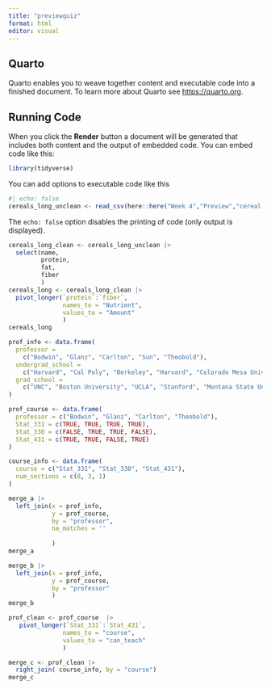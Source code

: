 ```yaml
---
title: "previewquiz"
format: html
editor: visual
---
```


## Quarto

Quarto enables you to weave together content and executable code into a finished document. To learn more about Quarto see <https://quarto.org>.

## Running Code

When you click the **Render** button a document will be generated that includes both content and the output of embedded code. You can embed code like this:

```r
library(tidyverse)

```

You can add options to executable code like this

```r
#| echo: false
cereals_long_unclean <- read_csv(here::here("Week 4","Preview","cereal.csv"))


```

The `echo: false` option disables the printing of code (only output is displayed).

```r
cereals_long_clean <- cereals_long_unclean |> 
  select(name,
         protein, 
         fat, 
         fiber
         )
cereals_long <- cereals_long_clean |>
  pivot_longer(`protein`:`fiber`,
               names_to = "Nutrient",
               values_to = "Amount"
               )
cereals_long
```

```r
prof_info <- data.frame(
  professor = 
    c("Bodwin", "Glanz", "Carlton", "Sun", "Theobold"),
  undergrad_school = 
    c("Harvard", "Cal Poly", "Berkeley", "Harvard", "Colorado Mesa University"),
  grad_school = 
    c("UNC", "Boston University", "UCLA", "Stanford", "Montana State University")
)

prof_course <- data.frame(
  professor = c("Bodwin", "Glanz", "Carlton", "Theobold"),
  Stat_331 = c(TRUE, TRUE, TRUE, TRUE),
  Stat_330 = c(FALSE, TRUE, TRUE, FALSE),
  Stat_431 = c(TRUE, TRUE, FALSE, TRUE)
)

course_info <- data.frame(
  course = c("Stat_331", "Stat_330", "Stat_431"),
  num_sections = c(8, 3, 1)
)
```

```r
merge_a |> 
  left_join(x = prof_info, 
            y = prof_course, 
            by = "professor",
            na_matches = ''
            
            ) 
merge_a

```

```r
merge_b |> 
  left_join(x = prof_info, 
            y = prof_course, 
            by = "professor"
            )
merge_b
```

```r
prof_clean <- prof_course  |> 
   pivot_longer(`Stat_331`:`Stat_431`,
               names_to = "course",
               values_to = "can_teach"
               )

merge_c <- prof_clean |> 
  right_join( course_info, by = "course")
merge_c

  

```
